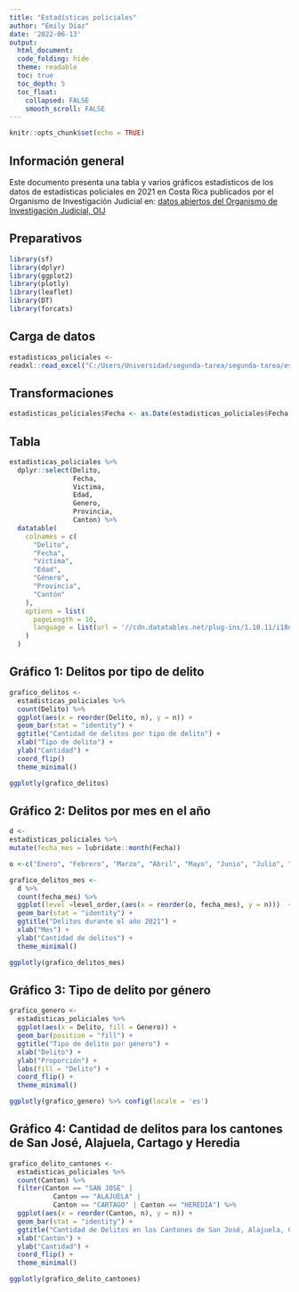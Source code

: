 ---
title: "Estadísticas policiales"
author: "Emily Díaz"
date: '2022-06-13'
output: 
  html_document:
  code_folding: hide
  theme: readable
  toc: true
  toc_depth: 5
  toc_float:
    collapsed: FALSE
    smooth_scroll: FALSE
---

```{r setup, include=FALSE}
knitr::opts_chunk$set(echo = TRUE)
```

## Información general

Este documento presenta una tabla y varios gráficos estadísticos de los datos de estadísticas policiales en 2021 en Costa Rica publicados por el Organismo de Investigación Judicial en: [datos abiertos del Organismo de Investigación Judicial, OIJ]([https://sitiooij.poder-judicial.go.cr/](https://sitiooij.poder-judicial.go.cr/))

## Preparativos

```{r carga-paquetes, message=FALSE}
library(sf)
library(dplyr)
library(ggplot2)
library(plotly)
library(leaflet)
library(DT)
library(forcats)
```

## Carga de datos

```{r datos-generales, message=FALSE}
estadisticas_policiales <-
readxl::read_excel("C:/Users/Universidad/segunda-tarea/segunda-tarea/estadisticaspoliciales2021.xls")
```

## Transformaciones

```{r cambio-fecha}
estadisticas_policiales$Fecha <- as.Date(estadisticas_policiales$Fecha, format = "%d/%m/%Y")

```

## Tabla

```{r tabla-dt, message=FALSE}
estadisticas_policiales %>%
  dplyr::select(Delito,
                Fecha,
                Victima,
                Edad,
                Genero,
                Provincia,
                Canton) %>%
  datatable(
    colnames = c(
      "Delito",
      "Fecha",
      "Víctima",
      "Edad",
      "Género",
      "Provincia",
      "Cantón"
    ),
    options = list(
      pageLength = 10,
      language = list(url = '//cdn.datatables.net/plug-ins/1.10.11/i18n/Spanish.json')
    )
  )
```


## Gráfico 1: Delitos por tipo de delito

```{r grafico-tipo-delito, message=FALSE}
grafico_delitos <-
  estadisticas_policiales %>%
  count(Delito) %>%
  ggplot(aes(x = reorder(Delito, n), y = n)) +
  geom_bar(stat = "identity") +
  ggtitle("Cantidad de delitos por tipo de delito") +
  xlab("Tipo de delito") +
  ylab("Cantidad") +
  coord_flip()
  theme_minimal()

ggplotly(grafico_delitos)
```

## Gráfico 2: Delitos por mes en el año

```{r nueva-columna-mes, message=FALSE}
d <-
estadisticas_policiales %>%
mutate(fecha_mes = lubridate::month(Fecha))

o <-c("Enero", "Febrero", "Marzo", "Abril", "Mayo", "Junio", "Julio", "Agosto", "Setiembre", "Octubre", "Noviembre")
```

```{r grafico-delitos-mes, message=FALSE}
grafico_delitos_mes <-
  d %>%
  count(fecha_mes) %>%
  ggplot(level =level_order,(aes(x = reorder(o, fecha_mes), y = n)))  +
  geom_bar(stat = "identity") +
  ggtitle("Delitos durante el año 2021") +
  xlab("Mes") +
  ylab("Cantidad de delitos") +
  theme_minimal()

ggplotly(grafico_delitos_mes)
```

## Gráfico 3: Tipo de delito por género

```{r grafico-delito-genero, message=FALSE}
grafico_genero <-
  estadisticas_policiales %>%
  ggplot(aes(x = Delito, fill = Genero)) +
  geom_bar(position = "fill") +
  ggtitle("Tipo de delito por género") +
  xlab("Delito") +
  ylab("Proporción") +
  labs(fill = "Delito") +
  coord_flip() +
  theme_minimal()

ggplotly(grafico_genero) %>% config(locale = 'es')
```

## Gráfico 4: Cantidad de delitos para los cantones de San José, Alajuela, Cartago y Heredia

```{r grafico-delito-cantones, message=FALSE}
grafico_delito_cantones <-
  estadisticas_policiales %>%
  count(Canton) %>%
  filter(Canton == "SAN JOSE" |
           Canton == "ALAJUELA" |
           Canton == "CARTAGO" | Canton == "HEREDIA") %>%
  ggplot(aes(x = reorder(Canton, n), y = n)) +
  geom_bar(stat = "identity") +
  ggtitle("Cantidad de Delitos en los Cantones de San José, Alajuela, Cartago y Heredia") +
  xlab("Cantón") +
  ylab("Cantidad") +
  coord_flip() +
  theme_minimal()

ggplotly(grafico_delito_cantones)
```
